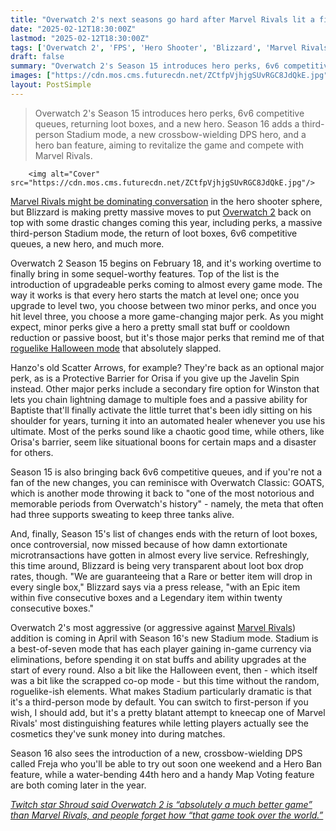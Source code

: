 ```yaml
---
title: "Overwatch 2's next seasons go hard after Marvel Rivals lit a fire under Blizzard: upgradeable perks, a big third-person mode, and loot boxes are all coming"
date: "2025-02-12T18:30:00Z"
lastmod: "2025-02-12T18:30:00Z"
tags: ['Overwatch 2', 'FPS', 'Hero Shooter', 'Blizzard', 'Marvel Rivals', 'Season 15', 'Season 16', 'PC', 'Console', 'Competitive']
draft: false
summary: "Overwatch 2's Season 15 introduces hero perks, 6v6 competitive queues, returning loot boxes, and a new hero.  Season 16 adds a third-person Stadium mode, a new crossbow-wielding DPS hero, and a hero ban feature, aiming to revitalize the game and compete with Marvel Rivals."
images: ["https://cdn.mos.cms.futurecdn.net/ZCtfpVjhjgSUvRGC8JdQkE.jpg"]
layout: PostSimple
---
```

> Overwatch 2's Season 15 introduces hero perks, 6v6 competitive queues, returning loot boxes, and a new hero.  Season 16 adds a third-person Stadium mode, a new crossbow-wielding DPS hero, and a hero ban feature, aiming to revitalize the game and compete with Marvel Rivals.


        <img alt="Cover" src="https://cdn.mos.cms.futurecdn.net/ZCtfpVjhjgSUvRGC8JdQkE.jpg"/>
        
[Marvel Rivals might be dominating conversation](https://www.gamesradar.com/games/fps/twitch-star-ninja-says-overwatch-is-dead-because-marvel-rivals-has-enough-source-material-to-fuel-the-next-10-years/) in the hero shooter sphere, but Blizzard is making pretty massive moves to put [Overwatch 2](https://www.gamesradar.com/overwatch-2-guide/) back on top with some drastic changes coming this year, including perks, a massive third-person Stadium mode, the return of loot boxes, 6v6 competitive queues, a new hero, and much more.

Overwatch 2 Season 15 begins on February 18, and it's working overtime to finally bring in some sequel-worthy features. Top of the list is the introduction of upgradeable perks coming to almost every game mode. The way it works is that every hero starts the match at level one; once you upgrade to level two, you choose between two minor perks, and once you hit level three, you choose a more game-changing major perk. As you might expect, minor perks give a hero a pretty small stat buff or cooldown reduction or passive boost, but it's those major perks that remind me of that [roguelike Halloween mode](https://www.gamesradar.com/games/fps/overwatch-2s-roguelike-esque-mode-has-been-so-incredibly-popular-that-blizzard-is-supporting-it-for-the-15-percent-of-players-still-jumping-in/) that absolutely slapped.

Hanzo's old Scatter Arrows, for example? They're back as an optional major perk, as is a Protective Barrier for Orisa if you give up the Javelin Spin instead. Other major perks include a secondary fire option for Winston that lets you chain lightning damage to multiple foes and a passive ability for Baptiste that'll finally activate the little turret that's been idly sitting on his shoulder for years, turning it into an automated healer whenever you use his ultimate. Most of the perks sound like a chaotic good time, while others, like Orisa's barrier, seem like situational boons for certain maps and a disaster for others.

Season 15 is also bringing back 6v6 competitive queues, and if you're not a fan of the new changes, you can reminisce with Overwatch Classic: GOATS, which is another mode throwing it back to "one of the most notorious and memorable periods from Overwatch's history" - namely, the meta that often had three supports sweating to keep three tanks alive.

And, finally, Season 15's list of changes ends with the return of loot boxes, once controversial, now missed because of how damn extortionate microtransactions have gotten in almost every live service. Refreshingly, this time around, Blizzard is being very transparent about loot box drop rates, though. "We are guaranteeing that a Rare or better item will drop in every single box," Blizzard says via a press release, "with an Epic item within five consecutive boxes and a Legendary item within twenty consecutive boxes."

Overwatch 2's most aggressive (or aggressive against [Marvel Rivals](https://www.gamesradar.com/games/third-person-shooter/marvel-rivals-guide/)) addition is coming in April with Season 16's new Stadium mode. Stadium is a best-of-seven mode that has each player gaining in-game currency via eliminations, before spending it on stat buffs and ability upgrades at the start of every round. Also a bit like the Halloween event, then - which itself was a bit like the scrapped co-op mode - but this time without the random, roguelike-ish elements. What makes Stadium particularly dramatic is that it's a third-person mode by default. You can switch to first-person if you wish, I should add, but it's a pretty blatant attempt to kneecap one of Marvel Rivals' most distinguishing features while letting players actually see the cosmetics they've sunk money into during matches.

Season 16 also sees the introduction of a new, crossbow-wielding DPS called Freja who you'll be able to try out soon one weekend and a Hero Ban feature, while a water-bending 44th hero and a handy Map Voting feature are both coming later in the year.

[<em>Twitch star Shroud said Overwatch 2 is “absolutely a much better game” than Marvel Rivals, and people forget how “that game took over the world.”</em>](https://www.gamesradar.com/games/fps/twitch-star-shroud-argues-overwatch-is-absolutely-a-much-better-game-than-marvel-rivals-and-people-forget-how-good-it-was-at-launch-that-game-took-over-the-world/)
        